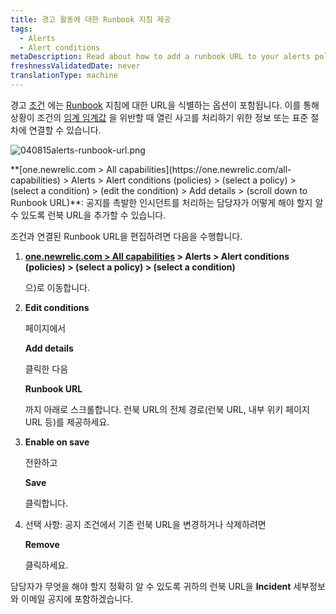 ```yaml
---
title: 경고 활동에 대한 Runbook 지침 제공
tags:
  - Alerts
  - Alert conditions
metaDescription: Read about how to add a runbook URL to your alerts policy condtion.
freshnessValidatedDate: never
translationType: machine
---
```



경고 [조건](/docs/alerts/new-relic-alerts-beta/configuring-alert-policies/define-alert-conditions) 에는 [Runbook](/docs/using-new-relic/welcome-new-relic/get-started/glossary#alert-runbook) 지침에 대한 URL을 식별하는 옵션이 포함됩니다. 이를 통해 상황이 조건의 [임계 임계값](/docs/alerts/new-relic-alerts-beta/configuring-alert-policies/define-thresholds-trigger-alert) 을 위반할 때 열린 사고를 처리하기 위한 정보 또는 표준 절차에 연결할 수 있습니다.

<img
  title="040815alerts-runbook-url.png"
  alt="040815alerts-runbook-url.png"
  src={accountsAlertsRunbook}
/>

<figcaption>
  <DNT>**[one.newrelic.com > All capabilities](https://one.newrelic.com/all-capabilities) > Alerts > Alert conditions (policies) > (select a policy) > (select a condition) > (edit the condition) > Add details > (scroll down to Runbook URL)**</DNT>: 공지를 촉발한 인시던트를 처리하는 담당자가 어떻게 해야 할지 알 수 있도록 런북 URL을 추가할 수 있습니다.
</figcaption>

조건과 연결된 Runbook URL을 편집하려면 다음을 수행합니다.

1. <DNT>**[one.newrelic.com > All capabilities](https://one.newrelic.com/all-capabilities) > Alerts > Alert conditions (policies) > (select a policy) > (select a condition)**</DNT>

   으)로 이동합니다.

2. <DNT>**Edit conditions**</DNT>

   페이지에서

   <DNT>**Add details**</DNT>

   클릭한 다음

   <DNT>**Runbook URL**</DNT>

   까지 아래로 스크롤합니다. 런북 URL의 전체 경로(런북 URL, 내부 위키 페이지 URL 등)를 제공하세요.

3. <DNT>**Enable on save**</DNT>

   전환하고

   <DNT>**Save**</DNT>

   클릭합니다.

4. 선택 사항: 공지 조건에서 기존 런북 URL을 변경하거나 삭제하려면

   <DNT>**Remove**</DNT>

   클릭하세요.

담당자가 무엇을 해야 할지 정확히 알 수 있도록 귀하의 런북 URL을 <DNT>**Incident**</DNT> 세부정보와 이메일 공지에 포함하겠습니다.